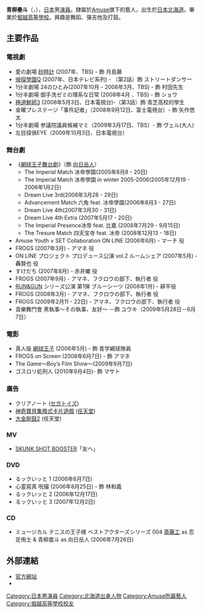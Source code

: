{{blpunsourced|time=2019-03-22T04:41:25+00:00}}
{{roughtranslation|time=2019-03-22T04:41:25+00:00}}
{{藝人
| 姓名     = 青柳塁斗
| 類型     = 男演員
| 圖片     = 
| 圖片尺寸 = 
| 圖片簡介 = 
| 外文名   = 青柳 塁斗
| 外文     = ja
| 羅馬拼音 = 
| 英文名   = 
| 綽號     = ルイルイ（RuiRui）
| 其他藝名 = 
| 國籍     = {{JAP}}
| 民族     = 
| 籍貫     = [[北海道|北海道]]
| 出生日期 = {{birth date and age|1990|3|29}}
| 出生地點 = {{JPN}}[[北海道|北海道]]
| 逝世日期 = 
| 逝世地點 = 
| 職業     = [[演員|演員]]
| 語言     = 
| 教育程度 = 
| 宗教信仰 = 
| 配偶     = 
| 出身地   = 
| 出道作   = 
| 出道日期 = 
| 經紀公司 = [[Amuse|Amuse]]
| 網站     = 
| 相關團體 = 
| 獎項     = 
| IMDb     = 2322845
}}
{{japanese|japanese=青柳 塁斗|kana=あおやぎ るいと|romaji= Aoyagi Ruito }}

'''青柳壘斗'''（{{jpn|j=青柳 塁斗|hg=あおやぎ るいと|rm=Aoyagi Ruito}}，{{bd|1990年|3月29日|catIdx=Aoyagi Ruito}}），[[日本|日本]]男[[演員|演員]]。隸屬於[[Amuse|Amuse]]旗下的藝人，出生於[[日本|日本]][[北海道|北海道]]。畢業於[[堀越高等學校|堀越高等學校]]。興趣是舞蹈、彈吉他及打鼓。
	
== 主要作品 ==
=== 電視劇 ===
* 愛の劇場 [[砂時計_(漫画)|砂時計]] (2007年、TBS) - 飾 月島藤 
* [[偵探學園Q|偵探學園Q]] (2007年、日本テレビ系列) - （第2話）飾 ストリートダンサー 
* 1分半劇場 24のひとみ(2007年10月 - 2008年3月、TBS) - 飾 村田先生 
* 1分半劇場 御手洗ゼミの理系な日常 (2008年4月 、TBS) - 飾 ショウ 
* [[極道鮮師|極道鮮師3]] (2008年5月3日、日本電視台)-（第3話）飾 青芝高校的學生
* 金曜プレステージ「事件記者」（2008年9月12日、富士電視台）- 飾 矢作悠太
* 1分半劇場 参議院議員候補マミ（2009年3月17日、TBS）- 飾 ヴェル(大人)
* 左目探偵EYE（2009年10月3日、日本電視台）

=== 舞台劇 ===
*《[[網球王子舞台劇|網球王子舞台劇]]》（飾 [[網球王子人物列表|向日岳人]]）
**The Imperial Match 冰帝學園(2005年8月8 - 20日)
**The Imperial Match 冰帝學園 in winter 2005-2006(2005年12月19 - 2006年1月2日) 
**Dream Live 3rd(2006年3月28 - 29日)
**Advancement Match 六角 feat. 冰帝學園(2006年8月3 - 27日)
**Dream Live 4th(2007年3月30 - 31日)
**Dream Live 4th Extra (2007年5月17 - 20日)
**The Imperial Presence冰帝 feat. 比嘉 	(2008年7月29 - 9月15日)
**The Tresure Match 四天宝寺 feat. 冰帝 (2008年12月13 - 18日)
* Amuse Youth × SET Collaboration ON LINE (2006年6月) - マーチ 役
* FROGS (2007年3月) - アマネ 役
* ON LINE プロジェクト プロデュース公演 vol.2 ルームシェア (2007年5月) - 轟賢也 役
* すけだち (2007年8月) - 赤井蠍 役
* FROGS (2007年9月) - アマネ、フクロウの部下、執行者 役
* [[RUN&GUN|RUN&GUN]] シリーズ公演 第1弾 ブルーシーツ (2008年1月) - 耕平役
* FROGS (2008年3月) - アマネ、フクロウの部下、執行者 役
* FROGS (2009年2月11 - 22日) - アマネ、フクロウの部下、執行者 役
* 音樂舞鬥會 黑執事～その執事、友好～ －飾 ユウキ（2009年5月28日－6月7日）

===電影===
* 真人版 [[網球王子|網球王子]] (2006年5月) - 飾 青学網球隊員
* FROGS on Screen (2008年6月7日)  - 飾 アマネ
* The Game～Boy’s Film Show～(2009年9月7日)
* ゴスロリ処刑人 (2010年9月4日)- 飾  マサト

===廣告===
* クリアノート ([[セガトイズ|セガトイズ]])
* [[神奇寶貝集換式卡片遊戲|神奇寶貝集換式卡片遊戲]] ([[任天堂|任天堂]])
* [[大金剛鼓2|大金剛鼓2]] (任天堂)

=== MV===
* [[SKUNK_SHOT_BOOSTER|SKUNK SHOT BOOSTER]]「友へ」

=== DVD===
* るックいッと 1 (2006年6月7日)
* 心霊寫真 呪撮 (2006年8月25日) - 飾 林和義
* るックいッと 2 (2006年12月17日)
* るックいッと 3 (2007年12月2日)

===CD===
* ミュージカル テニスの王子様 ベストアクターズシリーズ 004 [[斎藤工|斎藤工]] as 忍足侑士 & 青柳塁斗 as 向日岳人 (2006年7月26日)

==外部連結==
* [http://www.amuse.co.jp/artist/aoyagi_ruito/  官方網站] 
* {{IMDb name|2322845}}

{{Amuse 旗下藝人}}
{{Authority Control}}
{{DEFAULTSORT: Aoyagi Ruito}}
[[Category:日本男演員|Category:日本男演員]]
[[Category:北海道出身人物|Category:北海道出身人物]]
[[Category:Amuse所屬藝人|Category:Amuse所屬藝人]]
[[Category:堀越高等學校校友|Category:堀越高等學校校友]]